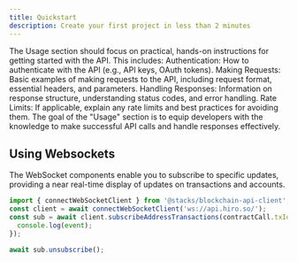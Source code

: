 ```yaml
---
title: Quickstart
description: Create your first project in less than 2 minutes
---
```


The Usage section should focus on practical, hands-on instructions for getting started with the API. This includes:
Authentication: How to authenticate with the API (e.g., API keys, OAuth tokens).
Making Requests: Basic examples of making requests to the API, including request format, essential headers, and parameters.
Handling Responses: Information on response structure, understanding status codes, and error handling.
Rate Limits: If applicable, explain any rate limits and best practices for avoiding them.
The goal of the "Usage" section is to equip developers with the knowledge to make successful API calls and handle responses effectively.

## Using Websockets

The WebSocket components enable you to subscribe to specific updates, providing a near real-time display of updates on transactions and accounts.

```ts
import { connectWebSocketClient } from '@stacks/blockchain-api-client';
const client = await connectWebSocketClient('ws://api.hiro.so/');
const sub = await client.subscribeAddressTransactions(contractCall.txId, event => {
  console.log(event);
});

await sub.unsubscribe();
```